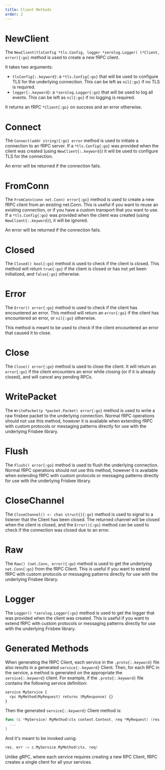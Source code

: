 ```yaml
---
title: Client Methods
order: 2
---
```


# NewClient

The `NewClient(tlsConfig *tls.Config, logger *zerolog.Logger) (*Client, error){:go}` method is used to create a new fRPC client.

It takes two arguments:
- `tlsConfig{:.keyword}`: a `*tls.Config{:go}` that will be used to configure TLS for the underlying connection. This can be left as `nil{:go}` if no TLS is required.
- `logger{:.keyword}`: a `*zerolog.Logger{:go}` that will be used to log all events. This can be left as `nil{:go}` if no logging is required.

It returns an fRPC `*Client{:go}` on success and an error otherwise.

# Connect

The `Connect(addr string){:go} error` method is used to initiate a connection to an fRPC server.
If a `*tls.Config{:go}` was provided when the client was created (using `NewClient{:.keyword}`)
it will be used to configure TLS for the connection.

An error will be returned if the connection fails.

<Note content="The Connect function should only be called once. If FromConn was already called on this client, Connect will return an error." />

# FromConn

The `FromConn(conn net.Conn) error{:go}` method is used to create a new fRPC client from an existing net.Conn. This is useful if you want to reuse an existing connection, or
if you have a custom transport that you want to use. If a `*tls.Config{:go}` was provided when the client was created (using `NewClient{:.keyword}`), it will be ignored.

An error will be returned if the connection fails.

<Note content="The FromConn function should only be called once. If Connect was already called on this client, FromConn will return an error." />

# Closed

The `Closed() bool{:go}` method is used to check if the client is closed. This method will return `true{:go}` if the client is closed or has not yet been initialized, and `false{:go}` otherwise.

# Error

The `Error() error{:go}` method is used to check if the client has encountered an error. This method will return an `error{:go}` if the client has encountered an error, or `nil{:go}` otherwise.

This method is meant to be used to check if the client encountered an error that caused it to close.

# Close

The `Close() error{:go}` method is used to close the client. It will return an `error{:go}` if the client encounters an error while closing (or if it is already closed), and will cancel any pending RPCs.

# WritePacket

The `WritePacket(p *packet.Packet) error{:go}` method is used to write a raw frisbee packet to the underlying connection. Normal fRPC operations should not use this method, however it is available
when extending fRPC with custom protocols or messaging patterns directly for use with the underlying Frisbee library.

# Flush

The `Flush() error{:go}` method is used to flush the underlying connection. Normal fRPC operations should not use this method, however it is available
when extending fRPC with custom protocols or messaging patterns directly for use with the underlying Frisbee library.

# CloseChannel

The `CloseChannel() <- chan struct{}{:go}` method is used to signal to a listener that the Client has been closed.
The returned channel will be closed when the client is closed, and the `Error(){:go}` method can be used to check if the connection was closed due to an error.

# Raw

The `Raw() (net.Conn, error){:go}` method is used to get the underlying `net.Conn{:go}` from the fRPC Client. This is useful if you want to extend fRPC with custom protocols or messaging patterns directly for use with the underlying Frisbee library.

# Logger

The `Logger() *zerolog.Logger{:go}` method is used to get the logger that was provided when the client was created. This is useful if you want to extend fRPC with custom protocols or messaging patterns directly for use with the underlying Frisbee library.

# Generated Methods

When generating the fRPC Client, each service in the `.proto{:.keyword}` file also results in a generated `service{:.keyword}` Client.
Then, for each RPC in the service, a method is generated on the appropriate the `service{:.keyword}` client.
For example, if the `.proto{:.keyword}` file contains the following service definition:

```proto
service MyService {
  rpc MyMethod(MyRequest) returns (MyResponse) {}
}
```

Then the generated `service{:.keyword}` Client method is:
```go
func (c *MyService) MyMethod(ctx context.Context, req *MyRequest) (res *MyResponse, err error) {
  ...
}
```

And it's meant to be invoked using:
```go
res, err := c.MyService.MyMethod(ctx, req)
```

Unlike gRPC, where each service requires creating a new RPC Client, fRPC creates a single client for all your services.
